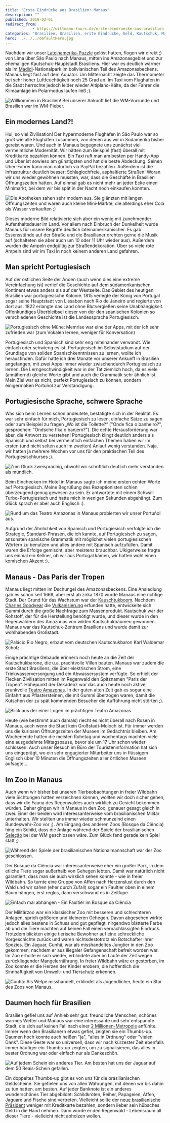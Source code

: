 ```yaml
---
title: 'Erste Eindrücke aus Brasilien: Manaus'
description: ""
published: 2019-02-01
redirect_from: 
            - https://wittmann-tours.de/erste-eindruecke-aus-brasilien-manaus/
categories: "Brasilien, Brasilien, erste Eindrücke, Geld, Kautschuk, Manaus, Portugiesisch, Portuñol, Sprache, Zoo"
hero: ../../../defaultHero.jpg
---
```

Nachdem wir unser [Lateinamerika-Puzzle](http://wittmann-tours.de/wp-content/uploads/2018/12/Lateimamerika-Puzzle3.jpg) gelöst hatten, flogen wir direkt ;) von Lima über São Paulo nach Manaus, mitten ins Amazonasgebiet und zur ehemaligen Kautschuk-Hauptstadt Brasiliens. Hier war es deutlich wärmer als im [Madidi](http://wittmann-tours.de/der-bolivianische-dschungel-im-madidi-nationalpark/)-Nationalpark im bolivianischen Teil des Amazonasbeckens. Manaus liegt fast auf dem Äquator. Um Mitternacht zeigte das Thermometer bei sehr hoher Luftfeuchtigkeit noch 25 Grad an. Im Taxi vom Flughafen in die Stadt herrschte jedoch leider wieder Altiplano-Kälte, da der Fahrer die Klimaanlage im Polarmodus laufen ließ ;).

![Willkommen in Brasilien! Bei unserer Ankunft lief die WM-Vorrunde und Brasilien war im WM-Fieber.](http://wittmann-tours.de/wp-content/uploads/2019/01/CW-20180715-075232-6147-Edit-1024x683.jpg)

<!--more-->

## Ein modernes Land?!

Hui, so viel Zivilisation! Der hypermoderne Flughafen in São Paulo war so groß wie alle Flughäfen zusammen, von denen aus wir in Südamerika bisher gereist waren. Und auch in Manaus begegnete uns zunächst viel vermeintliche Modernität. Wir hätten zum Beispiel (fast) überall mit Kreditkarte bezahlen können. Ein Taxi ruft man am besten per Handy-App und Uber ist sowieso am günstigsten und hat die beste Abdeckung. Seinen Uber-Fahrer kann man natürlich via PayPal bezahlen. Außerdem ist die Infrastruktur deutlich besser: Schlaglochfreie, asphaltierte Straßen! Woran wir uns wieder gewöhnen mussten, war, dass die Geschäfte in Brasilien Öffnungszeiten hatten. Auf einmal gab es nicht mehr an jeder Ecke einen Minimarkt, bei dem wir bis spät in der Nacht noch einkaufen konnten.

![Die Apotheken sahen sehr modern aus. Sie glänzten mit langen Öffnungszeiten und waren auch kleine Mini-Märkte, die allerdings eher Cola als Wasser verkauften ;)](http://wittmann-tours.de/wp-content/uploads/2019/01/CW-20180703-095724-5871-1024x683.jpg)

Dieses moderne Bild relativierte sich aber ein wenig mit zunehmender Aufenthaltsdauer im Land. Vor allem nach Einbruch der Dunkelheit wurde Manaus für unsere Begriffe deutlich lateinamerikanischer. Es gab Essensstände auf der Straße und die Brasilianer drehten gerne die Musik auf (schalteten sie aber auch um 10 oder 11 Uhr wieder aus). Außerdem wurden die Ampeln endgültig zur Straßendekoration. Über so viele rote Ampeln sind wir im Taxi in noch keinem anderen Land gefahren.

## Man spricht Portugiesisch

Auf der östlichen Seite der Anden (auch wenn dies eine extreme Vereinfachung ist) verlief die Geschichte auf dem südamerikanischen Kontinent etwas anders als auf der Westseite. Das Gebiet des heutigen Brasilien war portugiesische Kolonie. 1815 verlegte der König von Portugal sogar seine Hauptstadt von Lissabon nach Rio de Janeiro und regierte von dort aus. 1822 erlangte das Land ohne Blutvergießen seine Unabhängigkeit. Offenkundiges Überbleibsel dieser von der den spanischen Kolonien so verschiedenen Geschichte ist die Landessprache Portugiesisch.

![Portugiesisch ohne Mühe: Memrise war eine der Apps, mit der ich sehr zufrieden war (zum Vokalen lernen, weniger für Konversation)](http://wittmann-tours.de/wp-content/uploads/2019/01/IMG_4784-1024x782.jpg)

Portugiesisch und Spanisch sind sehr eng miteinander verwandt. Wie einfach oder schwierig es ist, Portugiesisch im Selbststudium auf der Grundlage von soliden Spanischkenntnissen zu lernen, wollte ich herausfinden. Dafür hatte ich drei Monate vor unserer Ankunft in Brasilien angefangen, mit zwei Apps immer wieder zwischendurch Portugiesisch zu lernen. Die Lerngeschwindigkeit war in der Tat ziemlich hoch, da es viele (annähernd) gleiche Worte gibt und auch die Grammatik sehr ähnlich ist. Mein Ziel war es nicht, perfekt Portugiesisch zu können, sondern einigermaßen Portuñol zur Verständigung.

## Portugiesische Sprache, schwere Sprache

Was sich beim Lernen schon andeutete, bestätigte sich in der Realität. Es war sehr einfach für mich, Portugiesisch zu lesen, einfache Sätze zu sagen oder zum Beispiel zu fragen „Wo ist die Toilette?“ ("Onde fica o banheiro?", gesprochen: "Ondsche fika o banjero?"). Die echte Herausforderung war aber, die Antwort zu verstehen! Portugiesisch klingt deutlich anders als Spanisch und selbst bei vermeintlich einfachen Themen haben wir im ersten (und nicht selten auch im zweiten) Anlauf wenig verstanden. Naja, wir hatten ja mehrere Wochen vor uns für den praktischen Teil des Portugiesischkurses ;).

![Zum Glück zweisprachig, obwohl wir schriftlich deutlich mehr verstanden als mündlich.](http://wittmann-tours.de/wp-content/uploads/2019/01/CW-20180715-101054-6156-1024x683.jpg)

Beim Einchecken im Hotel in Manaus sagte ich meine ersten echten Worte auf Portugiesisch. Meine Begrüßung des Rezeptionisten schien überzeugend genug gewesen zu sein. Er antwortete mit einem Schwall Turbo-Portugiesisch und hatte mich in wenigen Sekunden abgehängt. Zum Glück sprach er aber auch Englisch :).

![Rund um das Teatro Amazonas in Manaus probierten wir unser Portuñol aus.](http://wittmann-tours.de/wp-content/uploads/2019/01/CW-20180622-192112-3468-1024x683.jpg)

Aufgrund der Ähnlichkeit von Spanisch und Portugiesisch verfolgte ich die Strategie, Standard-Phrasen, die ich kannte, auf Portugiesisch zu sagen, ansonsten spanische Grammatik mit möglichst vielen portugiesischen Wörtern zu benutzen und alles andere mit Spanisch aufzufüllen. Damit waren die Erfolge gemischt, aber meistens brauchbar. Ulkigerweise fragte uns einmal ein Kellner, ob wir aus Portugal kämen, wir hatten wohl einen komischen Akzent :).

## Manaus - Das Paris der Tropen

Manaus liegt mitten im Dschungel des Amazonasbeckens. Eine Ansiedlung gab es schon seit 1669, aber erst ab zirka 1870 wurde Manaus eine richtige Stadt. Der Grund für das Wachstum war der [Kauschtukboom](https://de.wikipedia.org/wiki/Kautschukboom). Nachdem [Charles Goodyear](https://de.wikipedia.org/wiki/Charles_Goodyear) die [Vulkanisierung](https://de.wikipedia.org/wiki/Vulkanisation) erfunden hatte, entwickelte sich Gummi durch die große Nachfrage zum Massenprodukt. Kautschuk war der Rohstoff, der für die Herstellung benötigt wurde, und dieser wurde in den Regenwäldern des Amazonas von wilden Kautschukbäumen gewonnen. Manaus war das Kautschuk-Zentrum Brasiliens und wurde damit zur wohlhabenden Großstadt.

![Palácio Rio Negro, erbaut vom deutschen Kautschukbaron Karl Waldemar Scholz](http://wittmann-tours.de/wp-content/uploads/2019/01/CW-20180623-130912-5091-Edit-1024x683.jpg)![]()

Einige prächtige Gebäude erinnern noch heute an die Zeit der Kautschukbarone, die u.a. prachtvolle Villen bauten. Manaus war zudem die erste Stadt Brasiliens, die über elektrischen Strom, eine Trinkwasserversorgung und ein Abwassersystem verfügte. So erhielt der Flecken Zivilisation mitten im Regenwald den Spitznamen "Paris der Tropen". Höhepunkt der Dekadenz war das auch heute noch aktive, prunkvolle [Teatro Amazonas](https://de.wikipedia.org/wiki/Teatro_Amazonas). In der guten alten Zeit gab es sogar eine Einfahrt aus Pflastersteinen, die mit Gummi überzogen waren, damit die Kutschen der zu spät kommenden Besucher die Aufführung nicht störten ;).

![Blick aus der einer Logen im prächtigen Teatro Amazonas](http://wittmann-tours.de/wp-content/uploads/2019/01/CW-20180623-094927-5079-1024x683.jpg)

Heute (wie bestimmt auch damals) riecht es nicht überall nach Rosen in Manaus, auch wenn die Stadt kein Großstadt-Moloch ist. Für immer werden uns die kuriosen Öffnungszeiten der Museen im Gedächtnis bleiben. Am Wochenende hatten die meisten Ruhetag und wochentags machten viele eine ausgedehnte Mittagspause, bevor sie um 17 Uhr schon wieder schlossen. Auch unser Besuch im Büro der Touristeninformation hat sich uns eingeprägt, wo ein sehr engagierter Mitarbeiter uns in flüssigem Englisch über 10 Minuten die Öffnungszeiten aller örtlichen Museen aufsagte….

## Im Zoo in Manaus

Auch wenn wir bisher bei unseren Tierbeobachtungen in freier Wildbahn viele Sichtungen hatten verzeichnen können, wollten wir doch sicher gehen, dass wir die Fauna des Regenwaldes auch wirklich zu Gesicht bekommen würden. Daher gingen wir in Manaus in den Zoo, genauer gesagt gleich in zwei. Einer der beiden wird interessanterweise vom brasilianischen Militär unterhalten. Wir stellten uns immer wieder schmunzelnd einen Bundeswehr-Zoo vor ;). Am Eingang des anderen Zoos (Bosque da Ciência) hing ein Schild, dass die Anlage während der Spiele der brasilianischen [Seleção](https://de.wikipedia.org/wiki/Brasilianische_Fu%C3%9Fballnationalmannschaft) bei der WM geschlossen wäre. Zum Glück fand gerade kein Spiel statt ;)

![Während der Spiele der brasilianischen Nationalmannschaft war der Zoo geschlossen.](http://wittmann-tours.de/wp-content/uploads/2019/01/CW-20180624-084346-3510-683x1024.jpg)

Der Bosque da Ciência war interessanterweise eher ein großer Park, in dem etliche Tiere sogar außerhalb von Gehegen lebten. Damit war natürlich nicht garantiert, dass man sie auch wirklich sehen konnte - wie in freier Wildbahn. So turnte eine Gruppe von Affen nach Herzenslust durch den Wald und wir sahen (eher durch Zufall) sogar ein Faultier oben in einem Baum hängen, erst reglos, dann verschwand es in Zeitlupe.

![Einfach mal abhängen - Ein Faultier im Bosque da Ciência](http://wittmann-tours.de/wp-content/uploads/2019/01/CW-20180624-102837-5130-1024x683.jpg)

Der Militärzoo war ein klassischer Zoo mit besseren und schlechteren Anlagen, sprich größeren und kleineren Gehegen. Davon abgesehen wirkte jedoch alles bestens in Schuss und gut gepflegt, nirgendwo blätterte Farbe ab und die Tiere machten auf keinen Fall einen vernachlässigten Eindruck. Trotzdem blickten einige tierische Bewohner auf eine schreckliche Vorgeschichte zurück und waren nichtsdestotrotz ein Botschafter ihrer Spezies. Ein Jaguar, Cunhã, war als misshandeltes Jungtier in den Zoo gekommen, nachdem er aus illegaler Gefangenschaft befreit worden war. Im Zoo erholte er sich wieder, erblindete aber im Laufe der Zeit wegen zurückliegender Mangelernährung. In freier Wildbahn wäre er gestorben, im Zoo konnte er die Herzen der Kinder erobern, die hoffentlich die Sinnhaftigkeit von Umwelt- und Tierschutz erkennen.

![Cunhã: Als Welpe misshandelt, erblindet als Jugendlicher, heute ein Star des Zoos von Manaus.](http://wittmann-tours.de/wp-content/uploads/2019/01/CW-20180624-134046-5185-1024x683.jpg)

## Daumen hoch für Brasilien

Brasilien gefiel uns auf Anhieb sehr gut: freundliche Menschen, schönes warmes Wetter und Manaus war eine interessante und sehr entspannte Stadt, die sich auf keinen Fall nach einer [2 Millionen-Metropole](https://de.wikipedia.org/wiki/Manaus) anfühlte. Immer wenn den Brasilianern etwas gefiel, zeigten sie ein Thumbs-up. Daumen hoch konnte auch heißen "ja", "alles in Ordnung" oder "vielen Dank". Diese Geste war so universell, dass wir nach kürzester Zeit ebenfalls immer häufiger ein Thumbs-up zeigten, um zu signalisieren, das alles in bester Ordnung war oder einfach nur als Dankeschön.

![Auf jedem Schein ein anderes Tier. Am besten hat uns der Jaguar auf dem 50 Reais-Schein gefallen.](http://wittmann-tours.de/wp-content/uploads/2019/01/IMG_3254-1024x479.jpg)

Ein doppeltes Thumbs-up gibt es von uns für die brasilianischen Geldscheine. Sie gefielen uns von allen Währungen, mit denen wir bis dahin zu tun hatten, am besten. Auf jeder Banknote ist ein anderes wunderschönes Tier abgebildet: Schildkröten, Reiher, Papageien, Affen, Jaguare und Fische sind vertreten. Vielleicht sollte der [neue brasilianische Präsident](https://de.wikipedia.org/wiki/Jair_Bolsonaro) weniger mit Kreditkarte bezahlen, sondern lieber sein hübsches Geld in die Hand nehmen. Dann würde er den Regenwald - Lebensraum all dieser Tiere - vielleicht nicht abholzen wollen.
